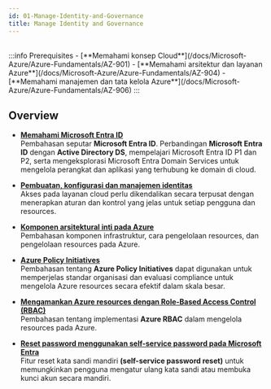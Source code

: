 ```yaml
---
id: 01-Manage-Identity-and-Governance
title: Manage Identity and Governance
---
```


<br/>
:::info Prerequisites
- [**Memahami konsep Cloud**](/docs/Microsoft-Azure/Azure-Fundamentals/AZ-901)
- [**Memahami arsitektur dan layanan Azure**](/docs/Microsoft-Azure/Azure-Fundamentals/AZ-904)
- [**Memahami manajemen dan tata kelola Azure**](/docs/Microsoft-Azure/Azure-Fundamentals/AZ-906)
:::

## Overview

* [**Memahami Microsoft Entra ID**](/docs/Microsoft-Azure/Microsoft-Azure-Administrator/Manage-Identity-and-Governance/AZ-1041)<br />
Pembahasan seputar **Microsoft Entra ID**. Perbandingan **Microsoft Entra ID** dengan **Active Directory DS**, mempelajari Microsoft Entra ID P1 dan P2, 
serta mengeksplorasi Microsoft Entra Domain Services untuk mengelola perangkat dan aplikasi yang terhubung ke domain di cloud.

* [**Pembuatan, konfigurasi dan manajemen identitas**](/docs/Microsoft-Azure/Microsoft-Azure-Administrator/Manage-Identity-and-Governance/AZ-1042)<br />
Akses pada layanan cloud perlu dikendalikan secara terpusat dengan menerapkan aturan dan kontrol yang jelas untuk setiap pengguna dan resources. 

* [**Komponen arsitektural inti pada Azure**](/docs/Microsoft-Azure/Microsoft-Azure-Administrator/Manage-Identity-and-Governance/AZ-1043)<br />
Pembahasan komponen  infrastruktur, cara pengelolaan resources, dan pengelolaan resources pada Azure.

* [**Azure Policy Initiatives**](/docs/Microsoft-Azure/Microsoft-Azure-Administrator/Manage-Identity-and-Governance/AZ-1044)<br />
Pembahasan tentang **Azure Policy Initiatives** dapat digunakan untuk memperjelas standar organisasi dan
evaluasi compliance untuk mengelola Azure resources secara efektif dalam skala besar.

* [**Mengamankan Azure resources dengan Role-Based Access Control (RBAC)**](/docs/Microsoft-Azure/Microsoft-Azure-Administrator/Manage-Identity-and-Governance/AZ-1045)<br />
Pembahasan tentang implementasi **Azure RBAC** dalam mengelola resources pada Azure.

* [**Reset password menggunakan self-service password pada Microsoft Entra**](/docs/Microsoft-Azure/Microsoft-Azure-Administrator/Manage-Identity-and-Governance/AZ-1046)<br />
Fitur reset kata sandi mandiri **(self-service password reset)** untuk memungkinkan pengguna mengatur ulang kata sandi atau membuka kunci akun secara mandiri.

